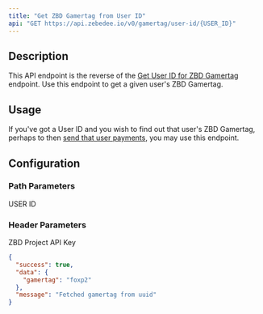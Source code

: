 ```yaml
---
title: "Get ZBD Gamertag from User ID"
api: "GET https://api.zebedee.io/v0/gamertag/user-id/{USER_ID}"
---
```


## Description

This API endpoint is the reverse of the [Get User ID for ZBD Gamertag](/api/gamertag/get-user-id) endpoint. Use this endpoint to get a given user's ZBD Gamertag.

## Usage

If you've got a User ID and you wish to find out that user's ZBD Gamertag, perhaps to then [send that user payments](/api/gamertag/send), you may use this endpoint.

## Configuration

### Path Parameters

<ParamField required path="USER_ID" type="string">
  USER ID
</ParamField>

### Header Parameters

<ParamField required header="apikey" type="string">
  ZBD Project API Key
</ParamField>

<CodeGroup />

<ResponseExample>

```json Response
{
  "success": true,
  "data": {
    "gamertag": "foxp2"
  },
  "message": "Fetched gamertag from uuid"
}
```

</ResponseExample>
